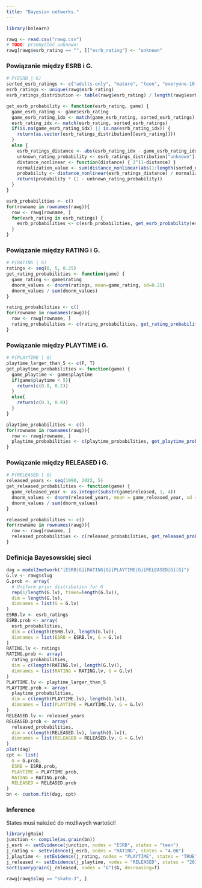 ```yaml
---
title: "Bayesian networks."
---
```


```r
library(bnlearn)
```

```r
rawg <- read.csv("rawg.csv")
# TODO: przemyśleć unknown!
rawg[rawg$esrb_rating == "", ]["esrb_rating"] <- "unknown"
```

### Powiązanie między ESRB i G.

```r
# P(ESRB | G)
sorted_esrb_ratings <- c("adults-only", "mature", "teen", "everyone-10-plus", "everyone")
esrb_ratings <- unique(rawg$esrb_rating)
esrb_ratings_distribution <- table(rawg$esrb_rating) / length(rawg$esrb_rating)

get_esrb_probability <- function(esrb_rating, game) {
  game_esrb_rating <- game$esrb_rating
  game_esrb_rating_idx <- match(game_esrb_rating, sorted_esrb_ratings)
  esrb_rating_idx <- match(esrb_rating, sorted_esrb_ratings)
  if(is.na(game_esrb_rating_idx) || is.na(esrb_rating_idx)) {
    return(as.vector(esrb_ratings_distribution[[esrb_rating]]))
  }
  else {
    esrb_ratings_distance <- abs(esrb_rating_idx - game_esrb_rating_idx)
    unknown_rating_probability <- esrb_ratings_distribution["unknown"] + esrb_ratings_distribution["rating-pending"]
    distance_nonlinear <- function(distance) { 2^(1-distance) }
    normalization_value <- sum(distance_nonlinear(abs(1:length(sorted_esrb_ratings) - game_esrb_rating_idx)))
    probability <- distance_nonlinear(esrb_ratings_distance) / normalization_value
    return(probability * (1 - unknown_rating_probability))
  }
}
```

```r
esrb_probabilities <- c()
for(rowname in rownames(rawg)){
  row <- rawg[rowname, ]
  for(esrb_rating in esrb_ratings) {
    esrb_probabilities <- c(esrb_probabilities, get_esrb_probability(esrb_rating, row))
  }
}
```

### Powiązanie między RATING i G.

```r
# P(RATING | G)
ratings <- seq(0, 5, 0.25)
get_rating_probabilities <- function(game) {
  game_rating <- game$rating 
  dnorm_values <- dnorm(ratings, mean=game_rating, sd=0.25)
  dnorm_values / sum(dnorm_values)
}
```

```r
rating_probabilities <- c()
for(rowname in rownames(rawg)){
  row <- rawg[rowname, ]
  rating_probabilities <- c(rating_probabilities, get_rating_probabilities(row))
}
```

### Powiązanie między PLAYTIME i G.

```r
# P(PLAYTIME | G)
playtime_larger_than_5 <- c(F, T)
get_playtime_probabilities <- function(game) {
  game_playtime <- game$playtime
  if(game$playtime < 5){
    return(c(0.8, 0.2))
  }
  else{
    return(c(0.1, 0.9))
  }
}
```

```r
playtime_probabilities <- c()
for(rowname in rownames(rawg)){
  row <- rawg[rowname, ]
  playtime_probabilities <- c(playtime_probabilities, get_playtime_probabilities(row))
}
```

### Powiązanie między RELEASED i G.

```r
# P(RELEASED | G)
released_years <- seq(1990, 2022, 5)
get_released_probabilities <- function(game) {
  game_released_year <- as.integer(substr(game$released, 1, 4))
  dnorm_values <- dnorm(released_years, mean = game_released_year, sd = 5)
  dnorm_values / sum(dnorm_values)
}
```

```r
released_probabilities <- c()
for(rowname in rownames(rawg)){
  row <- rawg[rowname, ]
  released_probabilities <- c(released_probabilities, get_released_probabilities(row))
}
```

### Definicja Bayesowskiej sieci

```r
dag = model2network("[ESRB|G][RATING|G][PLAYTIME|G][RELEASED|G][G]")
G.lv <- rawg$slug
G.prob <- array(
  # Uniform prior distribution for G
  rep(1/length(G.lv), times=length(G.lv)), 
  dim = length(G.lv), 
  dimnames = list(G = G.lv)
)
ESRB.lv <- esrb_ratings
ESRB.prob <- array(
  esrb_probabilities, 
  dim = c(length(ESRB.lv), length(G.lv)), 
  dimnames = list(ESRB = ESRB.lv, G = G.lv)
)
RATING.lv <- ratings
RATING.prob <- array(
  rating_probabilities, 
  dim = c(length(RATING.lv), length(G.lv)), 
  dimnames = list(RATING = RATING.lv, G = G.lv)
)
PLAYTIME.lv <- playtime_larger_than_5
PLAYTIME.prob <- array(
  playtime_probabilities, 
  dim = c(length(PLAYTIME.lv), length(G.lv)), 
  dimnames = list(PLAYTIME = PLAYTIME.lv, G = G.lv)
)
RELEASED.lv <- released_years
RELEASED.prob <- array(
  released_probabilities, 
  dim = c(length(RELEASED.lv), length(G.lv)), 
  dimnames = list(RELEASED = RELEASED.lv, G = G.lv)
)
plot(dag)
cpt <- list(
  G = G.prob,
  ESRB = ESRB.prob, 
  PLAYTIME = PLAYTIME.prob,
  RATING = RATING.prob,
  RELEASED = RELEASED.prob
)
bn <- custom.fit(dag, cpt)
```

### Inference
States musi należeć do możliwych wartości!

```r
library(gRain)
junction <- compile(as.grain(bn))
j_esrb <- setEvidence(junction, nodes = "ESRB", states = "teen")
j_rating <- setEvidence(j_esrb, nodes = "RATING", states = "4.00")
j_playtime <- setEvidence(j_rating, nodes = "PLAYTIME", states = "TRUE")
j_released <- setEvidence(j_playtime, nodes = "RELEASED", states = "2010")
sort(querygrain(j_released, nodes = "G")$G, decreasing=T)
```

```r
rawg[rawg$slug == "skate-3", ]
```